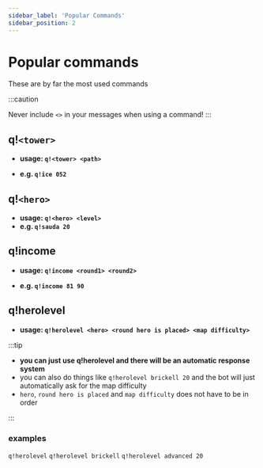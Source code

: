 ```yaml
---
sidebar_label: 'Popular Commands'
sidebar_position: 2
---
```


# Popular commands

These are by far the most used commands

:::caution

Never include `<>` in your messages when using a command!
:::

## q!`<tower>`

-   **usage: `q!<tower> <path>`**

-   **e.g. `q!ice 052`**

## q!`<hero>`

-   **usage: `q!<hero> <level>`**
-   **e.g. `q!sauda 20`**

## q!income

-   **usage: `q!income <round1> <round2>`**

-   **e.g. `q!income 81 90`**

## q!herolevel

-   **usage: `q!herolevel <hero> <round hero is placed> <map difficulty>`**

:::tip

-   **you can just use q!herolevel and there will be an automatic response system**
-   you can also do things like `q!herolevel brickell 20` and the bot will just automatically ask for the map difficulty
-   `hero`, `round hero is placed` and `map difficulty` does not have to be in order

:::

### examples

`q!herolevel`
`q!herolevel brickell`
`q!herolevel advanced 20`
